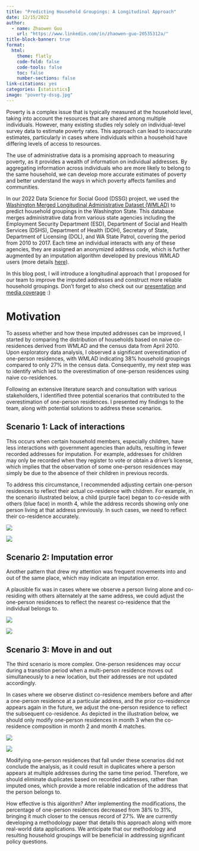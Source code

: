 ```yaml
---
title: "Predicting Household Groupings: A Longitudinal Approach"
date: 12/15/2022
author:
  - name: Zhaowen Guo
    url: "https://www.linkedin.com/in/zhaowen-guo-20535312a/"
title-block-banner: true
format:
  html:
    theme: flatly
    code-fold: false
    code-tools: false
    toc: false
    number-sections: false
link-citations: yes
categories: [statistics]
image: "poverty-dssg.jpg"
---
```


Poverty is a complex issue that is typically measured at the household level, taking into account the resources that are shared among multiple individuals. However, many existing studies rely solely on individual-level survey data to estimate poverty rates. This approach can lead to inaccurate estimates, particularly in cases where individuals within a household have differing levels of access to resources.

The use of administrative data is a promising approach to measuring poverty, as it provides a wealth of information on individual addresses. By aggregating information across individuals who are more likely to belong to the same household, we can develop more accurate estimates of poverty and better understand the ways in which poverty affects families and communities.

In our 2022 Data Science for Social Good (DSSG) project, we used the [Washington Merged Longitudinal Administrative Dataset (WMLAD)](https://dcollab.uw.edu/data/wmlad/) to predict household groupings in the Washington State. This database merges administrative data from various state agencies including the Employment Security Department (ESD), Department of Social and Health Services (DSHS), Department of Health (DOH), Secretary of State, Department of Licensing (DOL), and WA State Patrol, covering the period from 2010 to 2017. Each time an individual interacts with any of these agencies, they are assigned an anonymized address code, which is further augmented by an imputation algorithm developed by previous WMLAD users (more details [here](https://www.tandfonline.com/doi/abs/10.1080/00324728.2022.2085776?journalCode=rpst20)).

In this blog post, I will introduce a longitudinal approach that I proposed for our team to improve the imputed addresses and construct more reliable household groupings. Don't forget to also check out our [presentation](https://www.youtube.com/watch?v=rA6cTfoOFlU) and [media coverage](https://escience.washington.edu/dssg-2022-intergenerational-poverty/) :)

# Motivation {.unnumbered}

To assess whether and how these imputed addresses can be improved, I started by comparing the distribution of households based on naive co-residences derived from WMLAD and the census data from April 2010. Upon exploratory data analysis, I observed a significant overestimation of one-person residences, with WMLAD indicating 38% household groupings compared to only 27% in the census data. Consequently, my next step was to identify which led to the overestimation of one-person residences using naive co-residences.

Following an extensive literature search and consultation with various stakeholders, I identified three potential scenarios that contributed to the overestimation of one-person residences. I presented my findings to the team, along with potential solutions to address these scenarios.

## Scenario 1: Lack of interactions {.unnumbered}

This occurs when certain household members, especially children, have less interactions with government agencies than adults, resulting in fewer recorded addresses for imputation. For example, addresses for children may only be recorded when they register to vote or obtain a driver's license, which implies that the observation of some one-person residences may simply be due to the absence of their children in previous records.

To address this circumstance, I recommended adjusting certain one-person residences to reflect their actual co-residence with children. For example, in the scenario illustrated below, a child (purple face) began to co-reside with others (blue face) in month 4, while the address records showing only one person living at that address previously. In such cases, we need to reflect their co-residence accurately.

![](case1.jpg)

![](case1_solution.jpg)

## Scenario 2: Imputation error {.unnumbered}

Another pattern that drew my attention was frequent movements into and out of the same place, which may indicate an imputation error.

A plausible fix was in cases where we observe a person living alone and co-residing with others alternately at the same address, we could adjust the one-person residences to reflect the nearest co-residence that the individual belongs to.

![](case2.jpg)

![](case2_solution.jpg)

## Scenario 3: Move in and out {.unnumbered}

The third scenario is more complex. One-person residences may occur during a transition period when a multi-person residence moves out simultaneously to a new location, but their addresses are not updated accordingly.

In cases where we observe distinct co-residence members before and after a one-person residence at a particular address, and the prior co-residence appears again in the future, we adjust the one-person residence to reflect the subsequent co-residence. As depicted in the illustration below, we should only modify one-person residences in month 3 when the co-residence composition in month 2 and month 4 matches.

![](case3.jpg)

![](case3_solution.jpg)

Modifying one-person residences that fall under these scenarios did not conclude the analysis, as it could result in duplicates where a person appears at multiple addresses during the same time period. Therefore, we should eliminate duplicates based on recorded addresses, rather than imputed ones, which provide a more reliable indication of the address that the person belongs to.

How effective is this algorithm? After implementing the modifications, the percentage of one-person residences decreased from 38% to 31%, bringing it much closer to the census record of 27%. We are currently developing a methodology paper that details this approach along with more real-world data applications. We anticipate that our methodology and resulting household groupings will be beneficial in addressing significant policy questions.